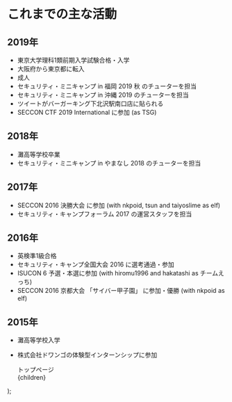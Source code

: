 
# これまでの主な活動

## 2019年

* 東京大学理科1類前期入学試験合格・入学
* 大阪府から東京都に転入
* 成人
* <OpenIconLink href='https://www.security-camp.or.jp/minicamp/fukuoka2019a.html'>セキュリティ・ミニキャンプ in 福岡 2019 秋</OpenIconLink> のチューターを担当
* <OpenIconLink href='https://www.security-camp.or.jp/minicamp/okinawa2019.html'>セキュリティ・ミニキャンプ in 沖縄 2019</OpenIconLink> のチューターを担当
* <OpenIconLink href='https://twitter.com/hideo54/status/1130030449638559744'>ツイート</OpenIconLink>がバーガーキング下北沢駅南口店に<OpenIconLink href='https://twitter.com/hideo54/status/1204218275233558528'>貼られる</OpenIconLink>
* <OpenIconLink href='https://www.seccon.jp/2019/akihabara/#ctf'>SECCON CTF 2019 International</OpenIconLink> に参加 (as TSG)

## 2018年

* 灘高等学校卒業
* <OpenIconLink href='https://www.security-camp.or.jp/minicamp/yamanashi2018.html'>セキュリティ・ミニキャンプ in やまなし 2018</OpenIconLink> のチューターを担当

## 2017年
* <OpenIconLink href='http://2016.seccon.jp/news/#140'>SECCON 2016 決勝大会</OpenIconLink> に参加 (with nkpoid, tsun and taiyoslime as elf)
* <OpenIconLink href='https://www.ipa.go.jp/jinzai/camp/2016/forum2017.html'>セキュリティ・キャンプフォーラム 2017</OpenIconLink> の運営スタッフを担当

## 2016年

* 英検準1級合格
* <OpenIconLink href='https://www.ipa.go.jp/jinzai/camp/2016/zenkoku2016.html'>セキュリティ・キャンプ全国大会 2016</OpenIconLink> に選考通過・参加
* <OpenIconLink href='http://isucon.net/archives/48465737.html'>ISUCON 6</OpenIconLink> 予選・本選に参加 (with hiromu1996 and hakatashi as チームえっち)
* <OpenIconLink href='http://2016.seccon.jp/news/#121'>SECCON 2016 京都大会 「サイバー甲子園」</OpenIconLink> に参加・優勝 (with nkpoid as elf)

## 2015年

* 灘高等学校入学
* 株式会社ドワンゴの体験型インターンシップに参加

    <Layout title='活動 | hideo54.com'>
        <nav style={{ margin: '1em 0' }}>
            <GoBackIconLink href='/'>トップページ</GoBackIconLink>
        </nav>
        {children}
    </Layout>
);
